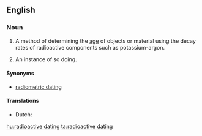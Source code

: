 ==English==

===Noun===
{{en-noun|-|s|head=[[radioactive]] [[dating]]}}

# {{uncountable}} A method of determining the [[age]] of objects or material using the decay rates of radioactive components such as potassium-argon.
# {{countable}} An instance of so doing.

====Synonyms====
* [[radiometric dating]]

====Translations====
{{checktrans-top}}
* Dutch: {{t|nlk|radiometrische datering|f}}
{{trans-mid}}
{{trans-bottom}}

[[hu:radioactive dating]]
[[ta:radioactive dating]]